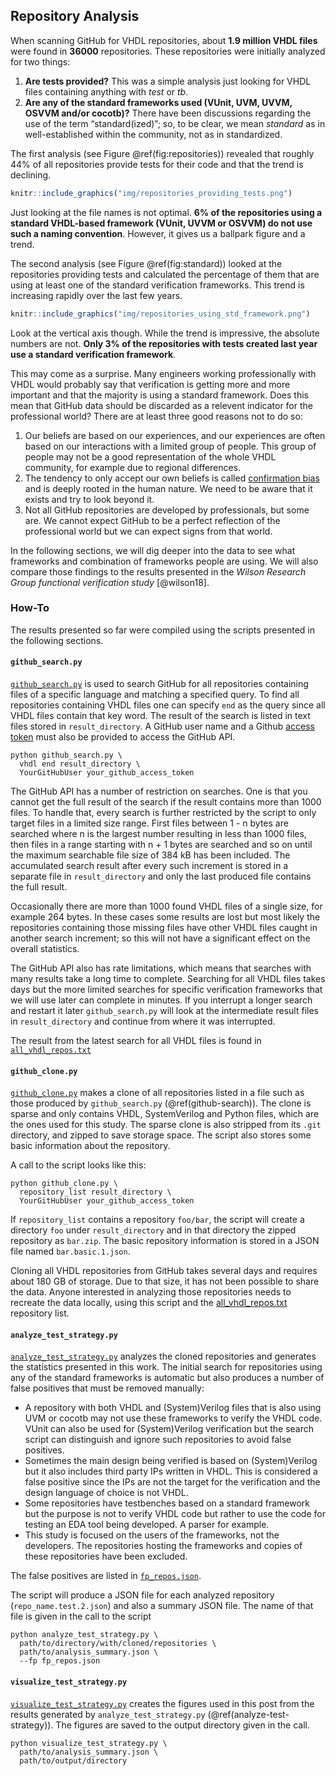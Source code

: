 ## Repository Analysis

When scanning GitHub for VHDL repositories, about **1.9 million VHDL files** were found in **36000** repositories. These repositories were initially analyzed for two things:

1. **Are tests provided?** This was a simple analysis just looking for VHDL files containing anything with *test* or *tb*.
2. **Are any of the standard frameworks used (VUnit, UVM, UVVM, OSVVM and/or cocotb)?** There have been discussions regarding the use of the term "standard(ized)"; so, to be clear, we mean *standard* as in well-established within the community, not as in standardized.

The first analysis (see Figure \@ref(fig:repositories)) revealed that roughly 44% of all repositories provide tests for their code and that the trend is declining.

```r
knitr::include_graphics("img/repositories_providing_tests.png")
```

Just looking at the file names is not optimal. **6% of the repositories using a standard VHDL-based framework (VUnit, UVVM or OSVVM) do not use such a naming convention**. However, it gives us a ballpark figure and a trend.

The second analysis (see Figure \@ref(fig:standard)) looked at the repositories providing tests and calculated the percentage of them that are using at least one of the standard verification frameworks. This trend is increasing rapidly over the last few years.

```r
knitr::include_graphics("img/repositories_using_std_framework.png")
```

Look at the vertical axis though. While the trend is impressive, the absolute numbers are not. **Only 3% of the repositories with tests created last year use a standard verification framework**.

This may come as a surprise. Many engineers working professionally with VHDL would probably say that verification is getting more and more important and that the majority is using a standard framework. Does this mean that GitHub data should be discarded as a relevent indicator for the professional world? There are at least three good reasons not to do so:

1. Our beliefs are based on our experiences, and our experiences are often based on our interactions with a limited group of people. This group of people may not be a good representation of the whole VHDL community, for example due to regional differences.
2. The tendency to only accept our own beliefs is called [confirmation bias](https://en.wikipedia.org/wiki/Confirmation_bias) and is deeply rooted in the human nature. We need to be aware that it exists and try to look beyond it.
3. Not all GitHub repositories are developed by professionals, but some are. We cannot expect GitHub to be a perfect reflection of the professional world but we can expect signs from that world.

In the following sections, we will dig deeper into the data to see what frameworks and combination of frameworks people are using. We will also compare those findings to the results presented in the *Wilson Research Group functional verification study* [@wilson18].

### How-To

The results presented so far were compiled using the scripts presented in the following sections.

#### `github_search.py` {#github-search}

[`github_search.py`](https://(ref:repoTree)/py/github_search.py) is used to search GitHub for all repositories containing files of a specific language and matching a specified query. To find all repositories containing VHDL files one can specify `end` as the query since all VHDL files contain that key word. The result of the search is listed in text files stored in `result_directory`. A GitHub user name and a Github [access token](https://help.github.com/en/github/authenticating-to-github/creating-a-personal-access-token-for-the-command-line) must also be provided to access the GitHub API.

``` console
python github_search.py \
  vhdl end result_directory \
  YourGitHubUser your_github_access_token
```

The GitHub API has a number of restriction on searches. One is that you cannot get the full result of the search if the result contains more than 1000 files. To handle that, every search is further restricted by the script to only target files in a limited size range. First files between 1 - n bytes are searched where n is the largest number resulting in less than 1000 files, then files in a range starting with n + 1 bytes are searched and so on until the maximum searchable file size of 384 kB has been included. The accumulated search result after every such increment is stored in a separate file in `result_directory` and only the last produced file contains the full result.

Occasionally there are more than 1000 found VHDL files of a single size, for example 264 bytes. In these cases some results are lost but most likely the repositories containing those missing files have other VHDL files caught in another search increment; so this will not have a significant effect on the overall statistics.

The GitHub API also has rate limitations, which means that searches with many results take a long time to complete. Searching for all VHDL files takes days but the more limited searches for specific verification frameworks that we will use later can complete in minutes. If you interrupt a longer search and restart it later `github_search.py` will look at the intermediate result files in `result_directory` and continue from where it was interrupted.

The result from the latest search for all VHDL files is found in [`all_vhdl_repos.txt`](https://(ref:repoTree)/all_vhdl_repos.txt)

#### `github_clone.py`

[`github_clone.py`](https://(ref:repoTree)/py/github_clone.py) makes a clone of all repositories listed in a file such as those produced by `github_search.py` (\@ref(github-search)). The clone is sparse and only contains VHDL, SystemVerilog and Python files, which are the ones used for this study. The sparse clone is also stripped from its `.git` directory, and zipped to save storage space. The script also stores some basic information about the repository.

A call to the script looks like this:

``` console
python github_clone.py \
  repository_list result_directory \
  YourGitHubUser your_github_access_token
```

If `repository_list` contains a repository `foo/bar`, the script will create a directory `foo` under `result_directory` and in that directory the zipped repository as `bar.zip`. The basic repository information is stored in a JSON file named `bar.basic.1.json`.

Cloning all VHDL repositories from GitHub takes several days and requires about 180 GB of storage. Due to that size, it has not been possible to share the data. Anyone interested in analyzing those repositories needs to recreate the data locally, using this script and the [all_vhdl_repos.txt](https://(ref:repoTree)/all_vhdl_repos.txt) repository list.

#### `analyze_test_strategy.py` {#analyze-test-strategy}

[`analyze_test_strategy.py`](https://(ref:repoTree)/py/analyze_test_strategy.py) analyzes the cloned repositories and generates the statistics presented in this work. The initial search for repositories using any of the standard frameworks is automatic but also produces a number of false positives that must be removed manually:

- A repository with both VHDL and (System)Verilog files that is also using UVM or cocotb may not use these frameworks to verify the VHDL code. VUnit can also be used for (System)Verilog verification but the search script can distinguish and ignore such repositories to avoid false positives.
- Sometimes the main design being verified is based on (System)Verilog but it also includes third party IPs written in VHDL. This is considered a false positive since the IPs are not the target for the verification and the design language of choice is not VHDL.
- Some repositories have testbenches based on a standard framework but the purpose is not to verify VHDL code but rather to use the code for testing an EDA tool being developed. A parser for example.
- This study is focused on the users of the frameworks, not the developers. The repositories hosting the frameworks and copies of these repositories have been excluded.

The false positives are listed in [`fp_repos.json`](https://(ref:repoTree)/fp_repos.json).

The script will produce a JSON file for each analyzed repository (`repo_name.test.2.json`) and also a summary JSON file. The name of that file is given in the call to the script

``` console
python analyze_test_strategy.py \
  path/to/directory/with/cloned/repositories \
  path/to/analysis_summary.json \
  --fp fp_repos.json
```

#### `visualize_test_strategy.py`

[`visualize_test_strategy.py`](https://(ref:repoTree)/py/visualize_test_strategy.py) creates the figures used in this post from the results generated by `analyze_test_strategy.py` (\@ref(analyze-test-strategy)). The figures are saved to the output directory given in the call.

``` console
python visualize_test_strategy.py \
  path/to/analysis_summary.json \
  path/to/output/directory
```
